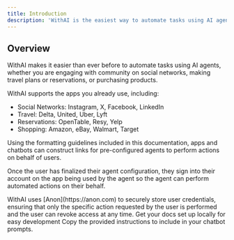 ```yaml
---
title: Introduction
description: 'WithAI is the easiest way to automate tasks using AI agents.'
---
```



## Overview

WithAI makes it easier than ever before to automate tasks using AI agents, whether you are engaging with community on social networks, making travel plans or reservations, or purchasing products. 

WithAI supports the apps you already use, including:
- Social Networks: Instagram, X, Facebook, LinkedIn
- Travel: Delta, United, Uber, Lyft
- Reservations: OpenTable, Resy, Yelp
- Shopping: Amazon, eBay, Walmart, Target

Using the formatting guidelines included in this documentation, apps and chatbots can construct links for pre-configured agents to perform actions on behalf of users. 

Once the user has finalized their agent configuration, they sign into their account on the app being used by the agent so the agent can perform automated actions on their behalf.


<Tip>
WithAI uses [Anon](https://anon.com) to securely store user credentials, ensuring that only the specific action requested by the user is performed and the user can revoke access at any time.
</Tip>

<CardGroup cols={2}>
  <Card
    title="URL Formatting Guidelines"
    icon="link"
    href="/url-formatting"
  >
    Get your docs set up locally for easy development
  </Card>
  <Card
    title="Chatbot Integration"
    icon="robot"
    href="/chatbot-instructions"
  >
    Copy the provided instructions to include in your chatbot prompts.
  </Card>
</CardGroup>


